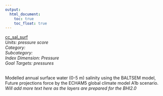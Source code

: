 ```yaml
---
output:
  html_document:
    toc: true
    toc_float: true
---
```


[cc_sal_surf](https://github.com/OHI-Science/bhi/blob/master/baltic/layers/cc_sal_surf_bhi2015.csv)\
*Units: pressure score*\
*Category:*\
*Subcategory:*\
*Index Dimension: Pressure*\
*Goal Targets: pressures*\
<br>

Modelled annual surface water (0-5 m) salinity using the BALTSEM model, Future projections force by the ECHAM5 global climate model A1b scenario.\
*Will add more text here as the layers are prepared for the BHI2.0*



<br>

